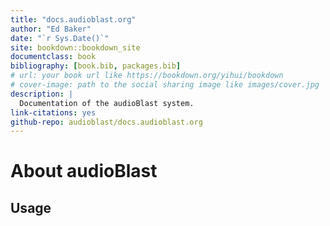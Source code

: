 ```yaml
--- 
title: "docs.audioblast.org"
author: "Ed Baker"
date: "`r Sys.Date()`"
site: bookdown::bookdown_site
documentclass: book
bibliography: [book.bib, packages.bib]
# url: your book url like https://bookdown.org/yihui/bookdown
# cover-image: path to the social sharing image like images/cover.jpg
description: |
  Documentation of the audioBlast system.
link-citations: yes
github-repo: audioblast/docs.audioblast.org
---
```


# About audioBlast

## Usage 




